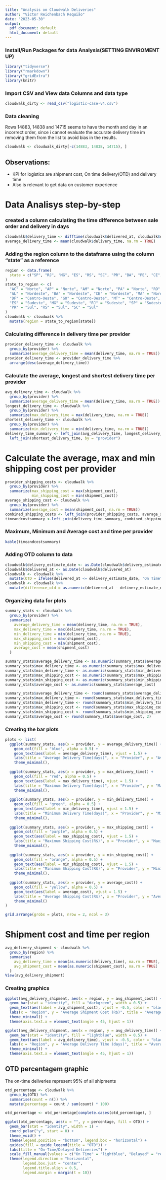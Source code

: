 ```yaml
---
title: "Analysis on Cloudwalk Deliveries"
author: "Victor Reichenbach Requião"
date: "2023-05-30"
output:
  pdf_document: default
  html_document: default
---
```


### Install/Run Packages for data Analysis(SETTING ENVIROMENT UP)

```r
library("tidyverse")
library("rmarkdown")
library("gridExtra")
library(knitr)
```

### Import CSV and View data Columns and data type

```r
cloudwalk_dirty <- read_csv("logistic-case-v4.csv")
```

### Data cleaning

Rows 14883, 14838 and 14715 seems to have the month and day in an incorrect order, since i cannot evaluate the accurate delivery time im removing them from the list to avoid bias in the results.

```r
cloudwalk <- cloudwalk_dirty[-c(14883, 14838, 14715), ]
```

## Observations:

-   KPI for logistics are shipment cost, On time delivery(OTD) and delivery time
-   Also is relevant to get data on customer experience

# Data Analisys step-by-step

### created a column calculating the time difference between sale order and delivery in days

```r
cloudwalk$delivery_time <- difftime(cloudwalk$delivered_at, cloudwalk$device_order_created_at, units = "days") 
average_delivery_time <- mean(cloudwalk$delivery_time, na.rm = TRUE)
```

### Adding the region column to the dataframe using the column "state" as a reference

```r
region <- data.frame(
  state = c("SP", "RJ", "MG", "ES", "RS", "SC", "PR", "BA", "PE", "CE", "PA", "AM", "MT", "GO", "DF")
)
state_to_region <- c(
  "AC" = "Norte", "AP" = "Norte", "AM" = "Norte", "PA" = "Norte", "RO" = "Norte", "RR" = "Norte", "TO" = "Norte",
  "AL" = "Nordeste", "BA" = "Nordeste", "CE" = "Nordeste", "MA" = "Nordeste", "PB" = "Nordeste", "PE" = "Nordeste", "PI" = "Nordeste", "RN" = "Nordeste", "SE" = "Nordeste",
  "DF" = "Centro-Oeste", "GO" = "Centro-Oeste", "MT" = "Centro-Oeste", "MS" = "Centro-Oeste",
  "ES" = "Sudeste", "MG" = "Sudeste", "RJ" = "Sudeste", "SP" = "Sudeste",
  "PR" = "Sul", "RS" = "Sul", "SC" = "Sul"
)
cloudwalk <- cloudwalk %>%
  mutate(region = state_to_region[state])
```

### Calculating difference in delivery time per provider

```r
provider_delivery_time <- cloudwalk %>%
  group_by(provider) %>%
  summarize(average_delivery_time = mean(delivery_time, na.rm = TRUE))
provider_delivery_time <- provider_delivery_time %>%
  arrange(desc(average_delivery_time))
```

### Calculate the average, longest and shortest delivery time per provider

```r
avg_delivery_time <- cloudwalk %>%
  group_by(provider) %>%
  summarize(average_delivery_time = mean(delivery_time, na.rm = TRUE))
longest_delivery_time <- cloudwalk %>%
  group_by(provider) %>%
  summarize(max_delivery_time = max(delivery_time, na.rm = TRUE))
shortest_delivery_time <- cloudwalk %>%
  group_by(provider) %>%
  summarize(min_delivery_time = min(delivery_time, na.rm = TRUE))
delivery_time_summary <- left_join(avg_delivery_time, longest_delivery_time, by = "provider") %>%
  left_join(shortest_delivery_time, by = "provider")
```

# Calculate the average, max and min shipping cost per provider

```r
provider_shipping_costs <- cloudwalk %>%
  group_by(provider) %>%
  summarize(max_shipping_cost = max(shipment_cost),
            min_shipping_cost = min(shipment_cost))
average_shipping_cost <- cloudwalk %>%
  group_by(provider) %>%
  summarize(average_cost = mean(shipment_cost, na.rm = TRUE))
combined_shipping_costs <- left_join(provider_shipping_costs, average_shipping_cost, by = "provider")
timeandcostsummary <-left_join(delivery_time_summary, combined_shipping_costs, by = "provider")
```

### Maximum, Minimum and Average cost and time per provider

```r
kable(timeandcostsummary)
```

### Adding OTD column to data

```r
cloudwalk$delivery_estimate_date <- as.Date(cloudwalk$delivery_estimate_date)
cloudwalk$delivered_at <- as.Date(cloudwalk$delivered_at)
cloudwalk <- cloudwalk %>%
  mutate(OTD = ifelse(delivered_at <= delivery_estimate_date, "On Time", "Delayed"))
cloudwalk <- cloudwalk %>%
  mutate(difference_otd = as.numeric(delivered_at - delivery_estimate_date))
```

### Organizing data for plots

```r
summary_stats <- cloudwalk %>%
  group_by(provider) %>%
  summarize(
    average_delivery_time = mean(delivery_time, na.rm = TRUE),
    max_delivery_time = max(delivery_time, na.rm = TRUE),
    min_delivery_time = min(delivery_time, na.rm = TRUE),
    max_shipping_cost = max(shipment_cost),
    min_shipping_cost = min(shipment_cost),
    average_cost = mean(shipment_cost)
  )

summary_stats$average_delivery_time <- as.numeric(summary_stats$average_delivery_time)
summary_stats$max_delivery_time <- as.numeric(summary_stats$max_delivery_time)
summary_stats$min_delivery_time <- as.numeric(summary_stats$min_delivery_time)
summary_stats$max_shipping_cost <- as.numeric(summary_stats$max_shipping_cost)
summary_stats$min_shipping_cost <- as.numeric(summary_stats$min_shipping_cost)
summary_stats$average_cost <- as.numeric(summary_stats$average_cost)

summary_stats$average_delivery_time <- round(summary_stats$average_delivery_time, 2)
summary_stats$max_delivery_time <- round(summary_stats$max_delivery_time, 2)
summary_stats$min_delivery_time <- round(summary_stats$min_delivery_time, 2)
summary_stats$max_shipping_cost <- round(summary_stats$max_shipping_cost, 2)
summary_stats$min_shipping_cost <- round(summary_stats$min_shipping_cost, 2)
summary_stats$average_cost <- round(summary_stats$average_cost, 2)
```

### Creating the bar plots

```r
plots <- list(
  ggplot(summary_stats, aes(x = provider, y = average_delivery_time)) +
    geom_col(fill = "blue", alpha = 0.5) +
    geom_text(aes(label = average_delivery_time), vjust = 1.5) +
    labs(title = "Average Delivery Time(days)", x = "Provider", y = "Average Delivery Time") +
    theme_minimal(),
  
  ggplot(summary_stats, aes(x = provider, y = max_delivery_time)) +
    geom_col(fill = "red", alpha = 0.5) +
    geom_text(aes(label = max_delivery_time), vjust = 1.5) +
    labs(title = "Maximum Delivery Time(days)", x = "Provider", y = "Maximum Delivery Time") +
    theme_minimal(),
  
  ggplot(summary_stats, aes(x = provider, y = min_delivery_time)) +
    geom_col(fill = "green", alpha = 0.5) +
    geom_text(aes(label = min_delivery_time), vjust = 1.5) +
    labs(title = "Minimum Delivery Time(days)", x = "Provider", y = "Minimum Delivery Time") +
    theme_minimal(),
  
  ggplot(summary_stats, aes(x = provider, y = max_shipping_cost)) +
    geom_col(fill = "purple", alpha = 0.5) +
    geom_text(aes(label = max_shipping_cost), vjust = 1.5) +
    labs(title = "Maximum Shipping Cost(R$)", x = "Provider", y = "Maximum Shipping Cost") +
    theme_minimal(),
  
  ggplot(summary_stats, aes(x = provider, y = min_shipping_cost)) +
    geom_col(fill = "orange", alpha = 0.5) +
    geom_text(aes(label = min_shipping_cost), vjust = 1.5) +
    labs(title = "Minimum Shipping Cost(R$)", x = "Provider", y = "Minimum Shipping Cost") +
    theme_minimal(),
  
  ggplot(summary_stats, aes(x = provider, y = average_cost)) +
    geom_col(fill = "yellow", alpha = 0.5) +
    geom_text(aes(label = average_cost), vjust = 1.5) +
    labs(title = "Average Shipping Cost(R$)", x = "Provider", y = "Average Shipping Cost") +
    theme_minimal()
)

grid.arrange(grobs = plots, nrow = 2, ncol = 3)
```


# Shipment cost and time per region

```r
avg_delivery_shipment <- cloudwalk %>%
  group_by(region) %>%
  summarise(
    avg_delivery_time = mean(as.numeric(delivery_time), na.rm = TRUE),
    avg_shipment_cost = mean(as.numeric(shipment_cost), na.rm = TRUE)
  )
View(avg_delivery_shipment)
```

### Creating graphics

```r
ggplot(avg_delivery_shipment, aes(x = region, y = avg_shipment_cost)) +
  geom_bar(stat = "identity", fill = "darkgreen", width = 0.5) +
  geom_text(aes(label = avg_shipment_cost), vjust = -0.5, color = "black") +
  labs(x = "Region", y = "Average Shipment Cost (R$)", title = "Average Shipment Cost per Region") +
  theme_minimal() +
  theme(axis.text.x = element_text(angle = 45, hjust = 1))

ggplot(avg_delivery_shipment, aes(x = region, y = avg_delivery_time)) +
  geom_bar(stat = "identity", fill = "lightblue", width = 0.5) +
  geom_text(aes(label = avg_delivery_time), vjust = -0.5, color = "black") +
  labs(x = "Region", y = "Average Delivery Time (days)", title = "Average Delivery Time per Region") +
  theme_minimal() +
  theme(axis.text.x = element_text(angle = 45, hjust = 1))
```

## OTD percentagem graphic

The on-time deliveries represent 95% of all shipments 

```r
otd_percentage <- cloudwalk %>%
  group_by(OTD) %>%
  summarise(count = n()) %>%
  mutate(percentage = count / sum(count) * 100)

otd_percentage <- otd_percentage[complete.cases(otd_percentage), ]

ggplot(otd_percentage, aes(x = "", y = percentage, fill = OTD)) +
  geom_bar(stat = "identity", width = 1) +
  coord_polar("y", start = 0) +
  theme_void() +
  theme(legend.position = "bottom", legend.box = "horizontal") +
  guides(fill = guide_legend(title = "OTD")) +
  labs(title = "On-Time/Delayed Deliveries") +
  scale_fill_manual(values = c("On Time" = "lightblue", "Delayed" = "red")) +
  theme(legend.direction = "horizontal", 
        legend.box.just = "center", 
        legend.title.align = 0.5, 
        legend.margin = margin(t = 10))
```